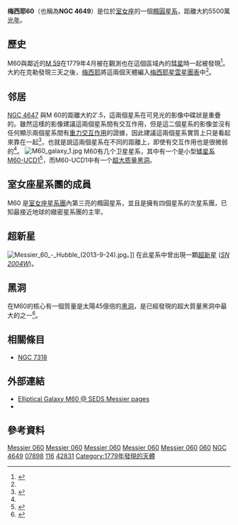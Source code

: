 {{Infobox Galaxy
| name = [[梅西耶天體|梅西耶]] 60
| image = 
| caption = [[哈柏太空望遠鏡|哈柏太空望遠鏡]]拍攝的M60; 3.33′ view
| credit = [[NASA|NASA]]/[[STScI|STScI]]/[[WikiSky|WikiSky]]
| epoch = [[J2000|J2000]]
| constellation name = [[室女座|室女座]]<ref name="sinnott1988">{{cite book 
  | author=R. W. Sinnott, editor
  | title= The Complete New General Catalogue and Index Catalogue of Nebulae and Star Clusters by J. L. E. Dreyer
  | url=https://archive.org/details/ngc20000complete0000drey
  | year=1988
  | publisher=Sky Publishing Corporation and Cambridge University Press
  | isbn=0-933-34651-4}}</ref>
| type = E2<ref name="ned">{{cite web
  | title=NASA/IPAC Extragalactic Database
  | work=Results for NGC 4649
  | url=http://nedwww.ipac.caltech.edu/
  | accessdate=2006-12-13
  | archive-date=2018-12-25
  | archive-url=https://web.archive.org/web/20181225045153/http://ned.ipac.caltech.edu/
  | dead-url=no
  }}</ref>
| ra = {{RA|12|43|39.6}}<ref name="ned" />
| dec = {{DEC|+11|33|09}}<ref name="ned" />
| dist_ly = [[1_E23_m|55 ± 4]] [[光年|Mly]] (16.8 ± 1.2 [[秒差距|Mpc]])<ref name="tonryetal2001">{{cite journal
  | author=J. L. Tonry, A. Dressler, J. P. Blakeslee, E. A. Ajhar, A. B. Fletcher, G. A. Luppino, M. R. Metzger, C. B. Moore
  | title=The SBF Survey of Galaxy Distances. IV. SBF Magnitudes, Colors, and Distances
  | journal=Astrophysical Journal
  | year=2001
  | volume=546
  | issue=2
  | pages=681–693
  | url=http://adsabs.harvard.edu/abs/2001ApJ...546..681T
  | doi=10.1086/318301
  | access-date=2007-02-06
  | archive-date=2008-02-14
  | archive-url=https://web.archive.org/web/20080214211129/http://adsabs.harvard.edu/abs/2001ApJ...546..681T
  | dead-url=no
  }}</ref>
| dist_pc = [[1_E23_m|16.8 ± 1.2]] [[秒差距|Mpc]]
| z = 1117 ± 6 km/s<ref name="ned" />
| appmag_v = 9.8<ref name="ned" />
| size_v = 7′.4 × 6′.0<ref name="ned" />
| names = M60, [[New_General_Catalogue|NGC]] 4649,<ref name="ned" /> [[Uppsala_General_Catalogue|UGC]] 7898,<ref name="ned" /> [[主要星系目录|PGC]] 42831<ref name="ned" /> [[特殊星系圖集|阿普]] 116<ref name="ned" />
}}

'''梅西耶60'''（也稱為'''NGC 4649'''）是位於[[室女座|室女座]]的一個[[橢圓星系|橢圓星系]]，距離大約5500萬[[光年|光年]]。

== 歷史 ==
M60與鄰近的[[M59|M 59]]在1779年4月被{{link-en|約翰·戈特弗里德·克勒|Johann Gottfried Koehler}}在觀測也在這個區域內的[[彗星|彗星]]時一起被發現<ref name="jonesbook1991">{{cite book 
  | author=K. G. Jones
  | year=1991
  | title=Messier's Nebulae and Star Clusters
  | edition= 2nd
  | publisher=Cambridge University Press
  | location=Cambridge
  | isbn=0-521-37079-5 }}</ref>。大約在克勒發現三天之後，[[梅西耶|梅西耶]]將這兩個天體編入[[梅西耶天體|梅西耶星雲星團表]]中<ref name="jonesbook1991" />。

== 邻居 ==
[[NGC_4647|NGC 4647]] 與M 60的距離大約2′.5，這兩個星系在可見光的影像中碟狀是重疊的。雖然這樣的影像建議這兩個星系間有交互作用，但是這二個星系的影像並沒有任何顯示兩個星系間有[[交互作用星系|重力交互作用]]的證據，因此建議這兩個星系實質上只是看起來靠在一起<ref name="carnegieatlas">{{cite book 
  | author=A. Sandage, J. Bedke
  | year=1994
  | title=Carnegie Atlas of Galaxies
  | edition= 
  | publisher=Carnegie Institution of Washington
  | location=Washington, D.C.
  | isbn=0-87279-667-1 }}</ref>，也就是說這兩個星系在不同的距離上，即使有交互作用也是很微弱的<ref name="carnegieatlas" />。
[[File:M60_galaxy_1.jpg|thumb]]
M60有几个卫星星系，其中有一个是小型[[矮星系|矮星系]] [[M60-UCD1|M60-UCD1]]<ref>{{Cite journal|title=Hiding in plain sight: record-breaking compact stellar systems in the Sloan Digital Sky Survey|url=http://arxiv.org/abs/1506.08828|last=Sandoval|first=Michael A.|last2=Vo|first2=Richard P.|date=2015-07-23|journal=The Astrophysical Journal|issue=1|doi=10.1088/2041-8205/808/1/L32|volume=808|pages=L32|issn=2041-8213|last3=Romanowsky|first3=Aaron J.|last4=Strader|first4=Jay|last5=Choi|first5=Jieun|last6=Jennings|first6=Zachary G.|last7=Conroy|first7=Charlie|last8=Brodie|first8=Jean P.|last9=Foster|first9=Caroline|access-date=2018-07-15|archive-date=2019-11-10|archive-url=https://web.archive.org/web/20191110222003/https://arxiv.org/abs/1506.08828|dead-url=no}}</ref>，而M60-UCD1中有一个[[超大質量黑洞|超大质量黑洞]]。
{{Commonscat|Messier 60|Messier 60}}

== 室女座星系團的成員 ==
M60 是[[室女座星系團|室女座星系團]]內第三亮的橢圓星系，並且是擁有四個星系的次星系團，已知最接近地球的緻密星系團的主宰。

== 超新星 ==
[[File:Messier_60_-_Hubble_(2013-9-24).jpg|thumb]]。]]
在此星系中曾出現一顆[[超新星|超新星]] (''[[SN_2004W|SN 2004W]]'')。

== 黑洞 ==
在M60的核心有一個質量是太陽45億倍的[[黑洞|黑洞]]，是已經發現的超大質量黑洞中最大的之一<ref>{{Cite web |url=http://blogs.discovermagazine.com/badastronomy/2008/07/16/how-do-you-weigh-a-supermassive-black-hole/ |title=存档副本 |accessdate=2009-07-03 |archive-date=2019-09-04 |archive-url=https://web.archive.org/web/20190904231557/http://blogs.discovermagazine.com/badastronomy/2008/07/16/how-do-you-weigh-a-supermassive-black-hole/ |dead-url=no }}</ref>。

== 相關條目 ==
* [[NGC_7318|NGC 7318]]

== 外部連結 ==
* [https://web.archive.org/web/20070224050132/http://www.seds.org/messier/m/m060.html Elliptical Galaxy M60 @ SEDS Messier pages]
* {{WikiSky}}

== 參考資料 ==
{{reflist}}

{{Virgo}}

{{梅西耶天体}}
{{Sky|12|43|39.6|+|11|33|09|55400000}}

[[Category:橢圓星系|Messier 060]]
[[Category:交互作用星系|Messier 060]]
[[Category:Overlapping_galaxies|Messier 060]]
[[Category:室女座星系團|Messier 060]]
[[Category:室女座|Messier 060]]
[[Category:梅西耶天體|060]]
[[Category:NGC天體|NGC 4649]]
[[Category:UGC_天體|07898]]
[[Category:Arp_objects|116]]
[[Category:PGC天體|42831]]
[[Category:1779年發現的天體|Category:1779年發現的天體]]